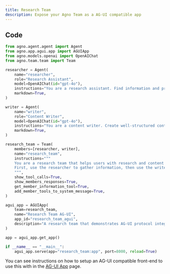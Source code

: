 ```yaml
---
title: Research Team
description: Expose your Agno Team as a AG-UI compatible app
---
```


## Code

```python cookbook/apps/agui/research_team.py
from agno.agent.agent import Agent
from agno.app.agui.app import AGUIApp
from agno.models.openai import OpenAIChat
from agno.team.team import Team

researcher = Agent(
    name="researcher",
    role="Research Assistant",
    model=OpenAIChat(id="gpt-4o"),
    instructions="You are a research assistant. Find information and provide detailed analysis.",
    markdown=True,
)

writer = Agent(
    name="writer",
    role="Content Writer",
    model=OpenAIChat(id="gpt-4o"),
    instructions="You are a content writer. Create well-structured content based on research.",
    markdown=True,
)

research_team = Team(
    members=[researcher, writer],
    name="research_team",
    instructions="""
    You are a research team that helps users with research and content creation.
    First, use the researcher to gather information, then use the writer to create content.
    """,
    show_tool_calls=True,
    show_members_responses=True,
    get_member_information_tool=True,
    add_member_tools_to_system_message=True,
)

agui_app = AGUIApp(
    team=research_team,
    name="Research Team AG-UI",
    app_id="research_team_agui",
    description="A research team that demonstrates AG-UI protocol integration.",
)

app = agui_app.get_app()

if __name__ == "__main__":
    agui_app.serve(app="research_team:app", port=8000, reload=True)
```

You can see instructions on how to setup an AG-UI compatible front-end to use this with in the [AG-UI App](/applications/ag-ui/introduction) page.
